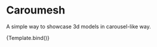 
<Meta title="Caroumesh" component={Caroumesh} />


# Caroumesh

A simple way to showcase 3d models in carousel-like way.

<Canvas>
  <Story
    name="Default"
  >
    {Template.bind()}
  </Story>
</Canvas>
